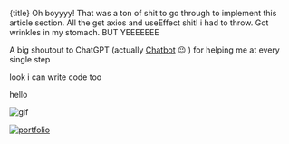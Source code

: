 
{title}
Oh boyyyy! That was a ton of shit to go through to implement this article section. All the get axios and useEffect shit! i had to throw. Got wrinkles in my stomach. BUT YEEEEEEE

A big shoutout to ChatGPT (actually [Chatbot](https://chatbot.theb.ai/#/chat/1002) 😉 ) for helping me at every single step

look i can write code too

<span className="text-xl">hello</span>

![gif](https://i0.wp.com/www.printmag.com/wp-content/uploads/2021/02/4cbe8d_f1ed2800a49649848102c68fc5a66e53mv2.gif?fit=476,280&ssl=1)

[![portfolio](https://img.shields.io/badge/my_portfolio-000?style=for-the-badge&logo=ko-fi&logoColor=white)](https://katherineoelsner.com/)
